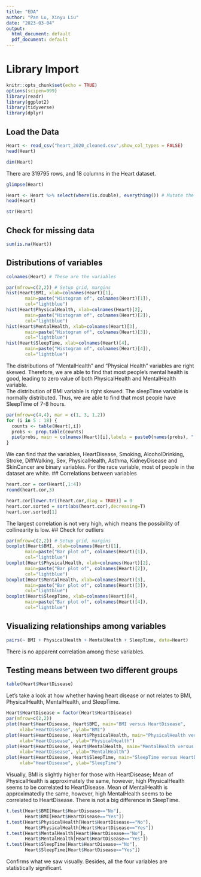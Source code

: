 ---
title: "EDA"
author: "Pan Lu, Xinyu Liu"
date: "2023-03-04"
output:
  html_document: default
  pdf_document: default
---

# Library Import 
```{r setup, include=FALSE}
knitr::opts_chunk$set(echo = TRUE)
options(scipen=999)
library(readr)
library(ggplot2)
library(tidyverse)
library(dplyr)
```

## Load the Data
```{r}
Heart <- read_csv("heart_2020_cleaned.csv",show_col_types = FALSE)
head(Heart)
```
```{r}
dim(Heart)
```
There are 319795 rows, and 18 columns in the Heart dataset. 

```{r}
glimpse(Heart)
```
```{r}
Heart <- Heart %>% select(where(is.double), everything()) # Mutate the order of columns so that columns which store numerical values are listed first
head(Heart)
```
```{r}
str(Heart)
```
## Check for missing data
```{r}
sum(is.na(Heart))
```

## Distributions of variables
```{r}
colnames(Heart) # These are the variables
```
```{r}
par(mfrow=c(2,2)) # Setup grid, margins
hist(Heart$BMI, xlab=colnames(Heart)[1],
       main=paste("Histogram of", colnames(Heart)[1]),
       col="lightblue")
hist(Heart$PhysicalHealth, xlab=colnames(Heart)[2],
       main=paste("Histogram of", colnames(Heart)[2]),
       col="lightblue")
hist(Heart$MentalHealth, xlab=colnames(Heart)[3],
       main=paste("Histogram of", colnames(Heart)[3]),
       col="lightblue")
hist(Heart$SleepTime, xlab=colnames(Heart)[4],
       main=paste("Histogram of", colnames(Heart)[4]),
       col="lightblue")
```

The distributions of "MentalHealth" and "Physical Health" variables are right skewed. Therefore, we are able to find that most people's mental health is good, leading to zero value of both PhysicalHealth and MentalHealth variable.  
The distribution of BMI variable is right skewed. 
The sleepTime variable is normally distributed. Thus, we are able to find that most people have SleepTime of 7-8 hours. 

```{r}
par(mfrow=c(4,4), mar = c(1, 3, 1,2))
for (i in 5 : 18) {
  counts <- table(Heart[,i])
  probs <- prop.table(counts)
  pie(probs, main = colnames(Heart)[i],labels = paste0(names(probs), ": ", round(probs * 100, 2), "%"), cex.main = 0.8)
}
```

We can find that the variables, HeartDisease, Smoking, AlcoholDrinking, Stroke, DiffWalking, Sex, PhysicalHealth, Asthma, KidneyDisease and SkinCancer are binary variables. 
For the race variable, most of people in the dataset are white. 
## Correlations between variables
```{r}
heart.cor = cor(Heart[,1:4])
round(heart.cor,3)
```

```{r}
heart.cor[lower.tri(heart.cor,diag = TRUE)] = 0
heart.cor.sorted = sort(abs(heart.cor),decreasing=T)
heart.cor.sorted[1]
```
The largest correlation is not very high, which means the possibility of collinearity is low. 
## Check for outliers
```{r}
par(mfrow=c(2,2)) # Setup grid, margins
boxplot(Heart$BMI, xlab=colnames(Heart)[1],
       main=paste("Bar plot of", colnames(Heart)[1]),
       col="lightblue")
boxplot(Heart$PhysicalHealth, xlab=colnames(Heart)[2],
       main=paste("Bar plot of", colnames(Heart)[2]),
       col="lightblue")
boxplot(Heart$MentalHealth, xlab=colnames(Heart)[3],
       main=paste("Bar plot of", colnames(Heart)[3]),
       col="lightblue")
boxplot(Heart$SleepTime, xlab=colnames(Heart)[4],
       main=paste("Bar plot of", colnames(Heart)[4]),
       col="lightblue")
```

## Visualizing relationships among variables
```{r}
pairs(~ BMI + PhysicalHealth + MentalHealth + SleepTime, data=Heart)
```

There is no apparent correlation among these variables.

## Testing means between two different groups
```{r}
table(Heart$HeartDisease)
```

Let's take a look at how whether having heart disease or not relates to BMI, PhysicalHealth, MentalHealth, and SleepTime.
```{r}
Heart$HeartDisease = factor(Heart$HeartDisease) 
par(mfrow=c(2,2))
plot(Heart$HeartDisease, Heart$BMI, main="BMI versus HeartDisease",
     xlab="HeartDisease", ylab="BMI")
plot(Heart$HeartDisease, Heart$PhysicalHealth, main="PhysicalHealth versus HeartDisease",
     xlab="HeartDisease", ylab="PhysicalHealth")
plot(Heart$HeartDisease, Heart$MentalHealth, main="MentalHealth versus HeartDisease",
     xlab="HeartDisease", ylab="MentalHealth")
plot(Heart$HeartDisease, Heart$SleepTime, main="SleepTime versus HeartDisease",
     xlab="HeartDisease", ylab="SleepTime")
```

Visually, BMI is slightly higher for those with HeartDisease; Mean of PhysicalHealth is approximately the same, however, high PhysicalHealth seems to be correlated to HeartDisease. Mean of MentalHealth is approximatedly the same, however, high MentalHealth seems to be correlated to HeartDisease. There is not a big difference in SleepTime.

```{r}
t.test(Heart$BMI[Heart$HeartDisease=="No"],
       Heart$BMI[Heart$HeartDisease=="Yes"])
t.test(Heart$PhysicalHealth[Heart$HeartDisease=="No"],
       Heart$PhysicalHealth[Heart$HeartDisease=="Yes"])
t.test(Heart$MentalHealth[Heart$HeartDisease=="No"],
       Heart$MentalHealth[Heart$HeartDisease=="Yes"])
t.test(Heart$SleepTime[Heart$HeartDisease=="No"],
       Heart$SleepTime[Heart$HeartDisease=="Yes"])
```
Confirms what we saw visually. Besides, all the four variables are statistically significant.
